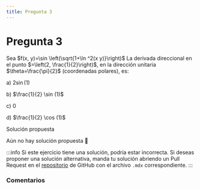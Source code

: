 ```yaml
---
title: Pregunta 3
---
```



# Pregunta 3

Sea $f(x, y)=\sin \left(\sqrt{1+\ln ^2(x y)}\right)$
La derivada direccional en el punto $=\left(2, \frac{1}{2}\right)$, en la dirección unitaria $\theta=\frac{\pi}{2}$ (coordenadas polares), es:

a) $2 \sin (1)$

b) $\frac{1}{2} \sin (1)$

c) 0

d) $\frac{1}{2} \cos (1)$

<MDXDetails>
<summary>Solución propuesta</summary>

Aún no hay solución propuesta 🥲

:::info
Si este ejercicio tiene una solución, podría estar incorrecta. Si deseas proponer una solución alternativa, manda tu solución abriendo
un Pull Request en el [repositorio](https://github.com/crow-rojas/apuntes-fundamentals/pulls) de GitHub con el archivo
`.mdx` correspondiente.
:::

</MDXDetails>

### Comentarios

<Disqus
  url="https://crow-rojas.github.io/apuntes-fundamentals/docs/mathematics/calculus-1-2-3/exercises/2017-2/p03"
  identifier="docs/mathematics/calculus-1-2-3/exercises/2017-2/p03"
  title="2017-2 Cálculo I, II y III - Pregunta 03"
/>
